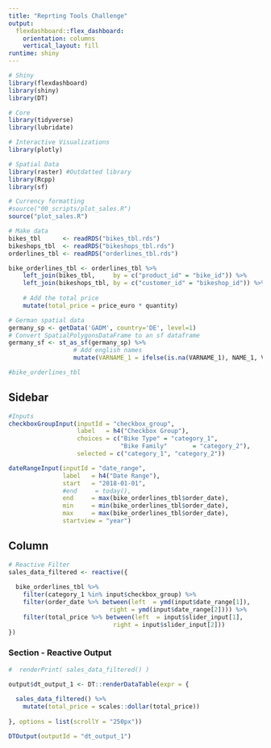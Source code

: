 ```yaml
---
title: "Reprting Tools Challenge"
output: 
  flexdashboard::flex_dashboard:
    orientation: columns
    vertical_layout: fill
runtime: shiny
---
```


```r
# Shiny
library(flexdashboard)
library(shiny)
library(DT)

# Core
library(tidyverse)
library(lubridate)

# Interactive Visualizations
library(plotly)

# Spatial Data
library(raster) #Outdatted library
library(Rcpp)
library(sf)

# Currency formatting
#source("00_scripts/plot_sales.R")
source("plot_sales.R")

```

```r
# Make data
bikes_tbl      <- readRDS("bikes_tbl.rds")
bikeshops_tbl  <- readRDS("bikeshops_tbl.rds")
orderlines_tbl <- readRDS("orderlines_tbl.rds")

bike_orderlines_tbl <- orderlines_tbl %>%
    left_join(bikes_tbl,     by = c("product_id" = "bike_id")) %>%
    left_join(bikeshops_tbl, by = c("customer_id" = "bikeshop_id")) %>%
    
    # Add the total price
    mutate(total_price = price_euro * quantity)

# German spatial data
germany_sp <- getData('GADM', country='DE', level=1) 
# Convert SpatialPolygonsDataFrame to an sf dataframe
germany_sf <- st_as_sf(germany_sp) %>% 
                  # Add english names
                  mutate(VARNAME_1 = ifelse(is.na(VARNAME_1), NAME_1, VARNAME_1)) 

#bike_orderlines_tbl
```

Sidebar {.sidebar}
------------------------

```r
#Inputs
checkboxGroupInput(inputId = "checkbox_group", 
                   label   = h4("Checkbox Group"), 
                   choices = c("Bike Type" = "category_1",
                               "Bike Family"       = "category_2"), 
                   selected = c("category_1", "category_2"))

dateRangeInput(inputId = "date_range", 
               label   = h4("Date Range"), 
               start   = "2018-01-01", 
               #end     = today(),
               end     = max(bike_orderlines_tbl$order_date),  
               min     = min(bike_orderlines_tbl$order_date), 
               max     = max(bike_orderlines_tbl$order_date), 
               startview = "year")
```


Column {data-width=750}
-----------------------

```r
# Reactive Filter
sales_data_filtered <- reactive({
  
  bike_orderlines_tbl %>%
    filter(category_1 %in% input$checkbox_group) %>%
    filter(order_date %>% between(left  = ymd(input$date_range[1]), 
                            right = ymd(input$date_range[2]))) %>%
    filter(total_price %>% between(left  = input$slider_input[1],
                             right = input$slider_input[2]))
})
```

### Section - Reactive Output

```r
#  renderPrint( sales_data_filtered() )

output$dt_output_1 <- DT::renderDataTable(expr = {
  
  sales_data_filtered() %>%
    mutate(total_price = scales::dollar(total_price))
  
}, options = list(scrollY = "250px"))

DTOutput(outputId = "dt_output_1")

```